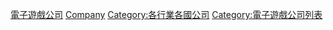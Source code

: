 [[Category:電子遊戲公司|]]
[[Category:各地電子遊戲業|Company]]
[[Category:各行業各國公司|Category:各行業各國公司]]
[[Category:電子遊戲公司列表|Category:電子遊戲公司列表]]